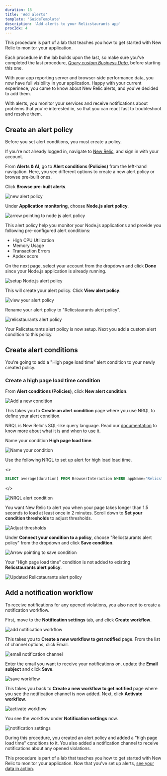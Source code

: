 ```yaml
---
duration: 15
title: 'Add alerts'
template: 'GuideTemplate'
description: 'Add alerts to your Relicstaurants app'
procIdx: 4
---
```


<Callout variant="course" title="lab">

This procedure is part of a lab that teaches you how to get started with New Relic to monitor your application.

Each procedure in the lab builds upon the last, so make sure you've completed the last procedure, [_Query custom Business Data_](/collect-data/monitor-your-application/query-custom-data), before starting this one.

</Callout>

With your app reporting server and browser-side performance data, you now have full visibility in your application. Happy with your current experinece, you came to know about New Relic alerts, and you've decided to add them.

With alerts, you monitor your services and receive notifications about problems that you're interested in, so that you can react fast to troubleshoot and resolve them.

## Create an alert policy

Before you set alert conditions, you must create a policy.

<Steps>

<Step>

If you're not already logged in, navigate to [New Relic](https://one.newrelic.com/), and sign in with your account.

</Step>

<Step>

From **Alerts & AI**, go to **Alert conditions (Policies)** from the left-hand navigation. Here, you see different options to create a new alert policy or browse pre-built ones.

Click **Browse pre-built alerts**.

![new alert policy](../../../images/foodme/new-alert-policy.png)

</Step>

<Step>

Under **Application monitoring**, choose **Node.js alert policy**. 

![arrow pointing to node js alert policy](../../../images/foodme/node-alert-policy.png)

This alert policy help you monitor your Node.js applications and provide you following pre-configured alert conditions:

- High CPU Utilization
- Memory Usage
- Transaction Errors
- Apdex score 

</Step>

<Step>

On the next page, select your account from the dropdown and click **Done** since your Node.js application is already running. 

![setup Node.js alert policy](../../../images/foodme/setup-node-policy.png)

This will create your alert policy. Click **View alert policy**. 

![view your alert policy](../../../images/foodme/view-alert-policy.png)

<Step>

Rename your alert policy to "Relicstaurants alert policy".

![relicstaurants alert policy](../../../images/foodme/relicstaurants-alert-policy.png)

</Step>

</Step>

</Steps>

Your Relicstaurants alert policy is now setup. Next you add a custom alert condition to this policy.

## Create alert conditions

You're going to add a "High page load time" alert condition to your newly created policy. 

### Create a high page load time condition

<Steps>

<Step>

From **Alert conditions (Policies)**, click **New alert condition**.

![Add a new condition](../../../images/foodme/new-alert-condition.png)

This takes you to **Create an alert condition** page where you use NRQL to define your alert condition.

<Callout variant='tip'>

NRQL is New Relic's SQL-like query language. Read our [documentation](https://docs.newrelic.com/docs/query-your-data/nrql-new-relic-query-language/get-started/introduction-nrql-new-relics-query-language/) to know more about what it is and when to use it.

</Callout>

</Step>

<Step>

Name your condition **High page load time**.

![Name your condition](../../../images/foodme/name-your-condition.png)

</Step>

Use the following NRQL to set up alert for high load load time. 

<>

```sql
SELECT average(duration) FROM BrowserInteraction WHERE appName='Relicstraunts'
```

</>

![NRQL alert condition](../../../images/foodme/high-page-load-nrql.png)

<Step>

You want New Relic to alert you when your page takes longer than 1.5 seconds to load at least once in 2 minutes. Scroll down to **Set your condition thresholds** to adjust thresholds.

![Adjust thresholds](../../../images/foodme/adjust-thresholds.png)

</Step>

<Step>

Under **Connect your condition to a policy**, choose "Relicstaurants alert policy" from the dropdown and click **Save condition**. 

![Arrow pointing to save condition](../../../images/foodme/save-condition.png)

</Step>

Your "High page load time" condition is not added to existing **Relicstaurants alert policy**.

![Updated Relicstaurants alert policy](../../../images/foodme/relicstaurants-alert-policy-updated.png)

</Steps>

## Add a notification workflow

To receive notifications for any opened violations, you also need to create a notification workflow.

<Steps>

<Step>

First, move to the **Notification settings** tab, and click **Create workflow**.

![add notification workflow](../../../images/foodme/add-notification-workflow.png)

</Step>

<Step>

This takes you to **Create a new workflow to get notified** page. From the list of channel options, click Email.

![email notification channel](../../../images/foodme/email-notification-channel.png)

</Step>

<Step>

Enter the email you want to receive your notifications on, update the **Email subject** and click **Save**.

![save workflow](../../../images/foodme/save-workflow.png)

</Step>

<Step>

This takes you back to **Create a new workflow to get notified** page where you see the notification channel is now added. Next, click **Activate workflow**.

![activate workflow](../../../images/foodme/activate-workflow.png)

</Step>

You see the workflow under **Notification settings** now.

![notification settings](../../../images/foodme/notification-settings.png)

</Steps>

During this procedure, you created an alert policy and added a "high page load time" conditions to it. You also added a notification channel to receive notifications about any opened violations.

<Callout variant="course" title="lab">

This procedure is part of a lab that teaches you how to get started with New Relic to monitor your application. Now that you've set up alerts, [see your data in action](/collect-data/monitor-your-application/data-in-action).

</Callout>

